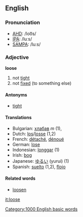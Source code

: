 ==English==

===Pronunciation===
*[[w:AHD|AHD]]: /loo͞s/
*[[w:IPA|IPA]]: /luːs/
*[[w:SAMPA|SAMPA]]: /lu:s/

===Adjective===
'''loose'''

# not [[tight]]
# not [[fixed]] (to something else)

====Antonyms====
*[[tight]]

====Translations====
*Bulgarian: [[хлабав]] ''m'' (1), 
*Dutch: [[los]]/[[losse]] (1,2)
*French: [[détaché]], [[dénoué]]
*German: [[lose]]
*Indonesian: [[longgar]] (1)
*Irish: [[bog]]
*Japanese: [[ゆるい]] (yurui) (1)
*Spanish: [[suelto]] (1,2), [[flojo]]

====Related words====

*[[loosen]]

[[it:loose]]
[[Category:1000 English basic words]]